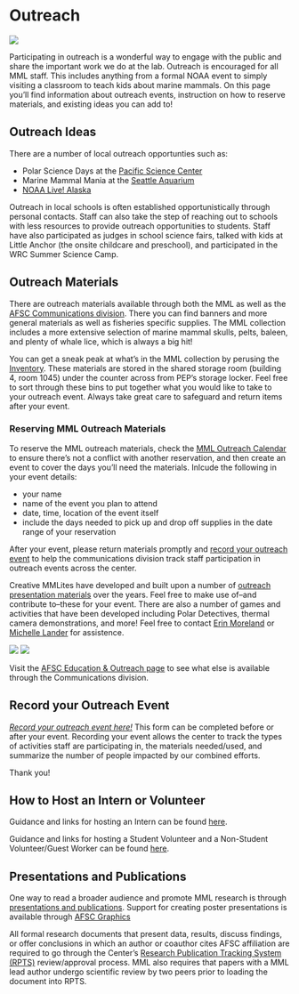 # Outreach {#outreach}
 
![](img/outreach.jpg)

Participating in outreach is a wonderful way to engage with the public and share the important work we do at the lab. Outreach is encouraged for all MML staff. This includes anything from a formal NOAA event to simply visiting a classroom to teach kids about marine mammals. On this page you'll find information about outreach events, instruction on how to reserve materials, and existing ideas you can add to!

## Outreach Ideas 

There are a number of local outreach opportunties such as:

- Polar Science Days at the [Pacific Science Center](https://pacificsciencecenter.org/)
- Marine Mammal Mania at the [Seattle Aquarium](https://www.seattleaquarium.org/)
- [NOAA Live! Alaska](https://www.fisheries.noaa.gov/alaska/outreach-and-education/noaa-live-alaska)

Outreach in local schools is often established opportunistically through personal contacts. Staff can also take the step of reaching out to schools with less resources to provide outreach opportunities to students. Staff have also participated as judges in school science fairs, talked with kids at Little Anchor (the onsite childcare and preschool), and participated in the WRC Summer Science Camp. 

## Outreach Materials

There are outreach materials available through both the MML as well as the [AFSC Communications division](https://sites.google.com/noaa.gov/myafsc/communications). There you can find banners and more general materials as well as fisheries specific supplies. The MML collection includes a more extensive selection of marine mammal skulls, pelts, baleen, and plenty of whale lice, which is always a big hit! 

You can get a sneak peak at what's in the MML collection by perusing the [Inventory](https://docs.google.com/document/d/0B_omi4vXP064Rl9xTGV2a0xyYmowTnlPR1U4MWFSTXpYaFRv/edit?resourcekey=0-sEV7CbC4j-PaLg1kiyOKbA). These materials are stored in the shared storage room (building 4, room 1045) under the counter across from PEP's storage locker.  Feel free to sort through these bins to put together what you would like to take to your outreach event. Always take great care to safeguard and return items after your event.

### Reserving MML Outreach Materials
To reserve the MML outreach materials, check the [MML Outreach Calendar](https://calendar.google.com/calendar/u/0?cid=bm9hYS5nb3ZfdnY5cWFuZGppa2ozaDNnZWQ3MjFrbWdubmtAZ3JvdXAuY2FsZW5kYXIuZ29vZ2xlLmNvbQ) to ensure there's not a conflict with another reservation, and then create an event to cover the days you'll need the materials. Inlcude the following in your event details: 

- your name
- name of the event you plan to attend
- date, time, location of the event itself
- include the days needed to pick up and drop off supplies in the date range of your reservation


After your event, please return materials promptly and [record your outreach event](https://sites.google.com/noaa.gov/myafsc/communications/outreach-and-education/outreach-participation) to help the communications division track staff participation in outreach events across the center. 

Creative MMLites have developed and built upon a number of [outreach presentation materials](https://drive.google.com/drive/folders/1dRKkJzLLPw__Rq30W6CWsGiWX2OaXLEj) over the years. Feel free to make use of--and contribute to--these for your event. There are also a number of games and activities that have been developed including Polar Detectives, thermal camera demonstrations, and more! Feel free to contact [Erin Moreland](erin.moreland@noaa.gov) or [Michelle Lander](michelle.lander@noaa.gov) for assistence.

![](img/polar_detectives_kids.jpg) ![](thermal_demo.jpg)

Visit the [AFSC Education & Outreach page](https://sites.google.com/noaa.gov/myafsc/communications/outreach-and-education) to see what else is available through the Communications division. 

## Record your Outreach Event 
[*Record your outreach event here!*](https://sites.google.com/noaa.gov/myafsc/communications/outreach-and-education/outreach-participation)
This form can be completed before or after your event. Recording your event allows the center to track the types of activities staff are participating in, the materials needed/used, and summarize the number of people impacted by our combined efforts. 

Thank you!

## How to Host an Intern or Volunteer 

Guidance and links for hosting an Intern can be found [here](https://sites.google.com/noaa.gov/myafsc/communications/outreach-and-education/host-an-intern).

Guidance and links for hosting a Student Volunteer and a Non-Student Volunteer/Guest Worker can be found [here](https://sites.google.com/noaa.gov/myafsc/administrative/volunteers).

## Presentations and Publications

One way to read a broader audience and promote MML research is through [presentations and publications](https://www.fisheries.noaa.gov/alaska/science-data/alaska-fisheries-science-center-publications#tech-memos). Support for creating poster presentations is available through [AFSC Graphics](https://sites.google.com/noaa.gov/myafsc/communications/graphics)

All formal research documents that present data, results, discuss findings, or offer conclusions in which an author or coauthor cites AFSC affiliation are required to go through the Center's [Research Publication Tracking System (RPTS)](https://sites.google.com/noaa.gov/myafsc/communications/publications) review/approval process. MML also requires that papers with a MML lead author undergo scientific review by two peers prior to loading the document into RPTS.   


